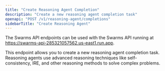 ```yaml
---
title: "Create Reasoning Agent Completion"
description: "Create a new reasoning agent completion task"
openapi: "POST /v1/reasoning-agent/completions"
sidebarTitle: "Create Reasoning Agent"
---
```


<Note>

The Swarms API endpoints can be used with the Swarms API running at https://swarms-api-285321057562.us-east1.run.app.

</Note>

This endpoint allows you to create a new reasoning agent completion task. Reasoning agents use advanced reasoning techniques like self-consistency, IRE, and other reasoning methods to solve complex problems.

